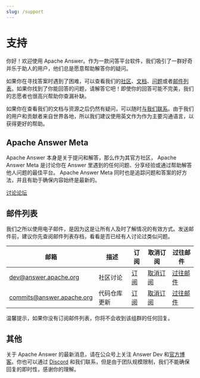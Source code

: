 ```yaml
---
slug: /support
---
```


# 支持

你好！欢迎使用 Apache Answer。作为一款问答平台软件，我们吸引了一群好奇并乐于助人的用户，他们总是愿意帮助解答你的疑问。

如果你在寻找答案时遇到了困难，可以查看我们的[社区](#apache-answer-meta)、[文档](/docs)、[问题](/community/issues)或者[邮件列表](#邮件列表)。如果你找到了你能回答的问题，请解答它吧！即使你的回答可能不完美，我们的志愿者也很高兴帮助你查漏补缺。

如果你在查看我们的文档与资源之后仍然有疑问，可以随时[与我们联系](#其他)。由于我们的用户和贡献者来自世界各地，所以我们建议使用英文作为作为主要沟通语言，以获得更好的帮助。

## Apache Answer Meta

Apache Answer 本身是关于提问和解答，那么作为其官方社区， Apache Answer Meta 是讨论你在 Answer 里遇到的任何问题、分享经验或通过帮助解答他人问题的最佳平台。 Apache Answer Meta 同时也是追踪问题和答案的好方法，并且有助于确保内容始终是最新的。

<a href="https://meta.answer.dev" className="btn btn-lg btn-primary"><i className="bi bi-chat-square-text-fill me-2"></i>讨论论坛</a>

## 邮件列表

我们之所以使用电子邮件，是因为这是让所有人及时了解情况的有效方式。发送邮件前，建议你先查阅邮件列表存档，看看是否已经有人讨论过类似问题。

| 邮箱 | 描述 | 订阅 | 取消订阅 | 过往邮件 |
| --- | --- | --- | --- | --- |
| dev@answer.apache.org | 社区讨论 | [订阅](mailto:dev-subscribe@answer.apache.org) | [取消订阅](mailto:dev-subscribe@answer.apache.org) | [过往邮件](https://lists.apache.org/list.html?dev@answer.apache.org) |
| commits@answer.apache.org | 代码仓库更新 | [订阅](mailto:commits-subscribe@answer.apache.org) | [取消订阅](mailto:commits-unsubscribe@answer.apache.org) | [过往邮件](https://lists.apache.org/list.html?commits@answer.apache.org) |

温馨提示，如果你没有订阅邮件列表，你将不会收到该组群的任何回复。

## 其他

关于 Apache Answer 的最新消息，请在公众号上关注 Answer Dev 和[官方博客](/blog)。你也可以通过 [Discord](https://discord.gg/a6PZZbfnFx) 和我们联系，但是由于团队规模限制，我们不能确保回复的即时性，感谢你的理解。

